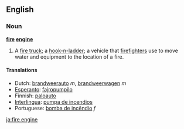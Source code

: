 ==English==
===Noun===
'''[[fire]] [[engine]]'''

# A [[fire truck]]; a [[hook-n-ladder]]; a vehicle that [[firefighter]]s use to move water and equipment to the location of a fire.

====Translations====
*Dutch: [[brandweerauto]] ''m'', [[brandweerwagen]] ''m''
*[[Esperanto]]:  [[fajropumpilo]]
*Finnish: [[paloauto]]
*[[Interlingua]]: [[pumpa de incendios]]
*Portuguese: [[bomba de incêndio]] ''f''
[[ja:fire engine]]